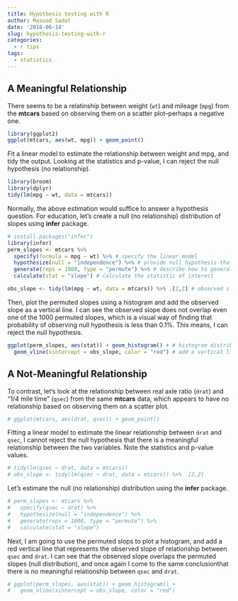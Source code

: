 ```yaml
---
title: Hypothesis testing with R
author: Masood Sadat
date: '2018-06-14'
slug: hypothesis-testing-with-r
categories:
  - r tips
tags:
  - statistics
---
```


## A Meaningful Relationship

There seems to be a relatinship between weight (`wt`) and mileage (`mpg`) from the **mtcars** based on observing them on a scatter plot--perhaps a negative one.

```r
library(ggplot2)
ggplot(mtcars, aes(wt, mpg)) + geom_point()
```

Fit a linear model to estimate the relationship between weight and mpg, and tidy the output. Looking at the statistics and p-value, I can reject the null hypothesis (no relationship).

```r
library(broom)
library(dplyr)
tidy(lm(mpg ~ wt, data = mtcars))
```

Normally, the above estimation would suffice to answer a hypothesis question. For education, let's create a null (no relationship) distribution of slopes using **infer** package.

```r
# install.packages("infer")
library(infer)
perm_slopes <- mtcars %>%
  specify(formula = mpg ~ wt) %>% # specify the linear model
  hypothesize(null = "independence") %>% # provide null hypothesis that two variables are independent
  generate(reps = 1000, type = "permute") %>% # describe how to generate the sampling distribution
  calculate(stat = "slope") # calculate the statistic of interest

obs_slope <- tidy(lm(mpg ~ wt, data = mtcars)) %>% .[2,2] # observed slope
```

Then, plot the permuted slopes using a histogram and add the observed slope as a vertical line. I can see the observed slope does not overlap even one of the 1000 permuted slopes, which is a visual way of finding that probability of observing null hypothesis is less than 0.1%. This means, I can reject the null hypothesis.

```r
ggplot(perm_slopes, aes(stat)) + geom_histogram() + # histogram distribution of slope of null hypothesis
  geom_vline(xintercept = obs_slope, color = "red") # add a vertical line for observed slope
```

## A Not-Meaningful Relationship

To contrast, let's look at the relationship between real axle ratio (`drat`) and "1/4 mile time" (`qsec`) from the same **mtcars** data, which appears to have no relationship based on observing them on a scatter plot.

```r
# ggplot(mtcars, aes(drat, qsec)) + geom_point()
```

Fitting a linear model to estimate the linear relationship between `drat` and `qsec`, I cannot reject the null hypothesis that there is a meaningful relationship between the two variables. Note the statistics and p-value values.

```r
# tidy(lm(qsec ~ drat, data = mtcars))
# obs_slope <- tidy(lm(qsec ~ drat, data = mtcars)) %>% .[2,2]
```

Let's estimate the null (no relationship) distribution using the **infer** package.

```r
# perm_slopes <- mtcars %>%
#   specify(qsec ~ drat) %>%
#   hypothesize(null = "independence") %>%
#   generate(reps = 1000, type = "permute") %>%
#   calculate(stat = "slope")
```

Next, I am going to use the permuted slops to plot a histogram, and add a red vertical line that represents the observed slope of relationship between `qsec` and `drat`. I can see that the observed slope overlaps the permuted slopes (null distribution), and once again I come to the same conclusionthat there is no meaningful relationship between `qsec` and `drat`.

```r
# ggplot(perm_slopes, aes(stat)) + geom_histogram() +
#   geom_vline(xintercept = obs_slope, color = "red")
```
